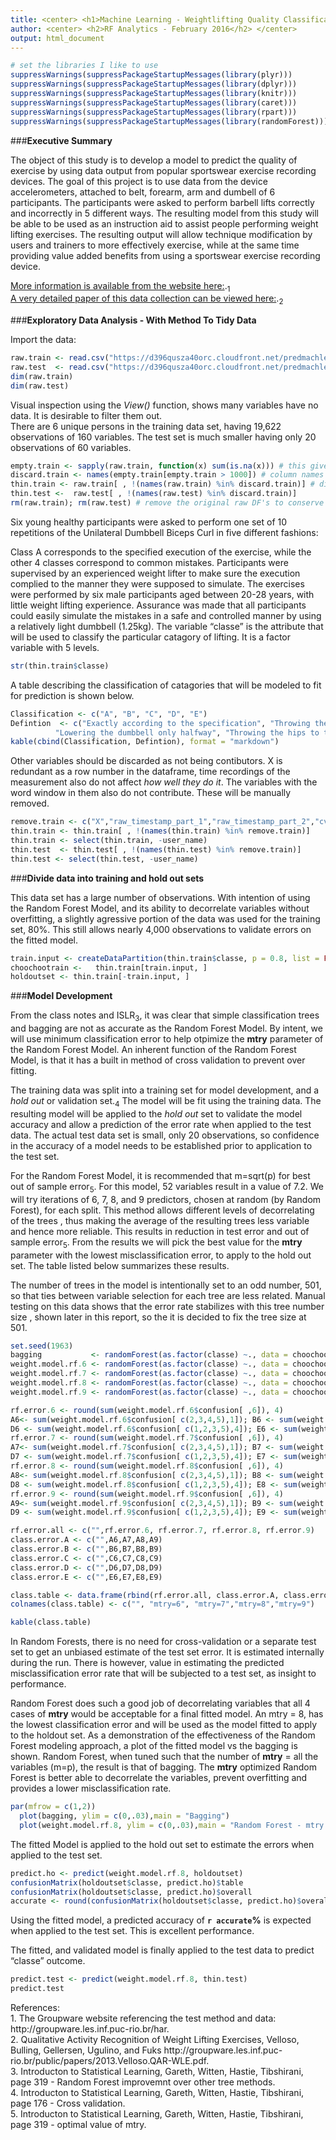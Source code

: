 ```yaml
---
title: <center> <h1>Machine Learning - Weightlifting Quality Classification</h1> </center>
author: <center> <h2>RF Analytics - February 2016</h2> </center>
output: html_document
---
```


````r
# set the libraries I like to use
suppressWarnings(suppressPackageStartupMessages(library(plyr)))
suppressWarnings(suppressPackageStartupMessages(library(dplyr)))
suppressWarnings(suppressPackageStartupMessages(library(knitr)))
suppressWarnings(suppressPackageStartupMessages(library(caret)))
suppressWarnings(suppressPackageStartupMessages(library(rpart)))
suppressWarnings(suppressPackageStartupMessages(library(randomForest)))
````
###**Executive Summary**  

The object of this study is to develop a model to predict the quality of exercise by using data output from popular sportswear exercise recording devices.  The goal of this project is to use data from the device accelerometers, attached to belt, forearm, arm and dumbell of 6 participants.  The participants were asked to perform barbell lifts correctly and incorrectly in 5 different ways. The resulting model from this study will be able to be used as an instruction aid to assist people performing weight lifting exercises.  The resulting output will allow technique modification by users and trainers to more effectively exercise, while at the same time providing value added benefits from using a sportswear exercise recording device.  

[More information is available from the website here:](http://groupware.les.inf.puc-rio.br/har).~1~  
[A very detailed paper of this data collection can be viewed here:](http://groupware.les.inf.puc-rio.br/public/papers/2013.Velloso.QAR-WLE.pdf).~2~
 

###**Exploratory Data Analysis - With Method To Tidy Data**  

Import the data:
```r
raw.train <- read.csv("https://d396qusza40orc.cloudfront.net/predmachlearn/pml-training.csv", na.strings = c("NA", ""), header=TRUE)
raw.test  <- read.csv("https://d396qusza40orc.cloudfront.net/predmachlearn/pml-testing.csv",  na.strings = c("NA", ""), header=TRUE)
dim(raw.train)
dim(raw.test)
```

Visual inspection using the *View()* function, shows many variables have no data.  It is desirable to filter them out.  
There are 6 unique persons in the training data set, having 19,622 observations of 160 variables.  The test set is much smaller having only 20 observations of 60 variables.

```r
empty.train <- sapply(raw.train, function(x) sum(is.na(x))) # this gives the columns with the  NA's summed
discard.train <- names(empty.train[empty.train > 1000]) # column names  beyond some threshold of NA's
thin.train <- raw.train[ , !(names(raw.train) %in% discard.train)] # discard 100 empty variables
thin.test <-  raw.test[ , !(names(raw.test) %in% discard.train)]
rm(raw.train); rm(raw.test) # remove the original raw DF's to conserve memory
```

Six young healthy participants were asked to perform one set of 10 repetitions of the Unilateral Dumbbell Biceps Curl in five different fashions: 

Class A corresponds to the specified execution of the exercise, while the other 4 classes correspond to common mistakes. Participants were supervised by an experienced weight lifter to make sure the execution complied to the manner they were supposed to simulate. The exercises were performed by six male participants aged between 20-28 years, with little weight lifting experience. Assurance was made that all participants could easily simulate the mistakes in a safe and controlled manner by using a relatively light dumbbell (1.25kg).  The variable "classe" is the attribute that will be used to classify the particular catagory of lifting.  It is a factor variable with 5 levels.

```r
str(thin.train$classe)
```

A table describing the classification of catagories that will be modeled to fit for prediction is shown below.  

```r
Classification <- c("A", "B", "C", "D", "E")
Defintion  <- c("Exactly according to the specification", "Throwing the elbows to the front", "Lifting the dumbbell only halfway",
          "Lowering the dumbbell only halfway", "Throwing the hips to the front")
kable(cbind(Classification, Defintion), format = "markdown")
```


Other variables should be discarded as not being contibutors.  X is redundant as a row number in the dataframe, time recordings of the measurement also do not affect *how well they do it*.  The variables with the word window in them also do not contribute.  These will be manually removed.
```r
remove.train <- c("X","raw_timestamp_part_1","raw_timestamp_part_2","cvtd_timestamp","new_window","num_window")
thin.train <- thin.train[ , !(names(thin.train) %in% remove.train)] 
thin.train <- select(thin.train, -user_name)
thin.test  <- thin.test[ , !(names(thin.test) %in% remove.train)] 
thin.test <- select(thin.test, -user_name)
```


###**Divide data into training and hold out sets**  

This data set has a large number of observations.  With intention of using the Random Forest Model, and its ability to decorrelate variables without overfitting, a slightly agressive portion of the data was used for the training set, 80%.  This still allows nearly 4,000 observations to validate errors on the fitted model.

```r
train.input <- createDataPartition(thin.train$classe, p = 0.8, list = FALSE)  # 80% set for training - based on Random Forest attributes and this data set.
choochootrain <-   thin.train[train.input, ]
holdoutset <- thin.train[-train.input, ]
```


###**Model Development**

From the class notes and ISLR~3~, it was clear that simple classification trees and bagging are not as accurate as the Random Forest Model.  By intent, we will use minimum classification error to help otpimize the **mtry** parameter of the Random Forest Model.  An inherent function of the Random Forest Model, is that it has a built in method of cross validation to prevent over fitting.

The training data was split into a training set for model development, and a *hold out* or validation set.~4~  The model will be fit using the training data.  The resulting model will be applied to the *hold out* set to validate the model accuracy and allow a prediction of the error rate when applied to the test data.  The actual test data set is small, only 20 observations, so confidence in the accuracy of a model needs to be established prior to application to the test set.  

For the Random Forest Model, it is recommended that m=sqrt(p) for best out of sample error~5~.  For this model, 52 variables result in a value of 7.2.  We will try iterations of 6, 7, 8, and 9 predictors, chosen at random (by Random Forest), for each split.  This method allows different levels of decorrelating of the trees , thus making the average of the resulting trees less variable and hence more reliable. This results in reduction in test error and out of sample error~5~.  From the results we will pick the best value for the **mtry** parameter with the lowest misclassification error, to apply to the hold out set.  The table listed below summarizes these results.  

The number of trees in the model is intentionally set to an odd number, 501, so that ties between variable selection for each tree are less related.  Manual testing on this data shows that the error rate stabilizes with this tree number size , shown later in this report, so the it is decided to fix the tree size at 501.


```r
set.seed(1963)
bagging           <- randomForest(as.factor(classe) ~., data = choochootrain, method = "rf", mtry=52, ntree=501);set.seed(1963)
weight.model.rf.6 <- randomForest(as.factor(classe) ~., data = choochootrain, method = "rf", mtry=6, ntree=501);set.seed(1963)
weight.model.rf.7 <- randomForest(as.factor(classe) ~., data = choochootrain, method = "rf", mtry=7, ntree=501);set.seed(1963)
weight.model.rf.8 <- randomForest(as.factor(classe) ~., data = choochootrain, method = "rf", mtry=8, ntree=501);set.seed(1963)
weight.model.rf.9 <- randomForest(as.factor(classe) ~., data = choochootrain, method = "rf", mtry=9, ntree=501)

rf.error.6 <- round(sum(weight.model.rf.6$confusion[ ,6]), 4)
A6<- sum(weight.model.rf.6$confusion[ c(2,3,4,5),1]); B6 <- sum(weight.model.rf.6$confusion[ c(1,3,4,5),2]); C6 <- sum(weight.model.rf.6$confusion[ c(1,2,4,5),3]);
D6 <- sum(weight.model.rf.6$confusion[ c(1,2,3,5),4]); E6 <- sum(weight.model.rf.6$confusion[ c(1,2,3,4),5])
rf.error.7 <- round(sum(weight.model.rf.7$confusion[ ,6]), 4)
A7<- sum(weight.model.rf.7$confusion[ c(2,3,4,5),1]); B7 <- sum(weight.model.rf.7$confusion[ c(1,3,4,5),2]); C7 <- sum(weight.model.rf.7$confusion[ c(1,2,4,5),3]);
D7 <- sum(weight.model.rf.7$confusion[ c(1,2,3,5),4]); E7 <- sum(weight.model.rf.7$confusion[ c(1,2,3,4),5])
rf.error.8 <- round(sum(weight.model.rf.8$confusion[ ,6]), 4)
A8<- sum(weight.model.rf.8$confusion[ c(2,3,4,5),1]); B8 <- sum(weight.model.rf.8$confusion[ c(1,3,4,5),2]); C8 <- sum(weight.model.rf.8$confusion[ c(1,2,4,5),3]);
D8 <- sum(weight.model.rf.8$confusion[ c(1,2,3,5),4]); E8 <- sum(weight.model.rf.8$confusion[ c(1,2,3,4),5])
rf.error.9 <- round(sum(weight.model.rf.9$confusion[ ,6]), 4)
A9<- sum(weight.model.rf.9$confusion[ c(2,3,4,5),1]); B9 <- sum(weight.model.rf.9$confusion[ c(1,3,4,5),2]); C9 <- sum(weight.model.rf.9$confusion[ c(1,2,4,5),3]);
D9 <- sum(weight.model.rf.9$confusion[ c(1,2,3,5),4]); E9 <- sum(weight.model.rf.9$confusion[ c(1,2,3,4),5])

rf.error.all <- c("",rf.error.6, rf.error.7, rf.error.8, rf.error.9)
class.error.A <- c("",A6,A7,A8,A9)
class.error.B <- c("",B6,B7,B8,B9)
class.error.C <- c("",C6,C7,C8,C9)
class.error.D <- c("",D6,D7,D8,D9)
class.error.E <- c("",E6,E7,E8,E9)

class.table <- data.frame(rbind(rf.error.all, class.error.A, class.error.B, class.error.C, class.error.D, class.error.E))
colnames(class.table) <- c("", "mtry=6", "mtry=7","mtry=8","mtry=9")

kable(class.table)
```


In Random Forests, there is no need for cross-validation or a separate test set to get an unbiased estimate of the test set error. It is estimated internally during the run.  There is however, value in estimating the predicted misclassification error rate that will be subjected to a test set, as insight to performance. 

Random Forest does such a good job of decorrelating variables that all 4 cases of **mtry** would be acceptable for a final fitted model.  An mtry = 8, has the lowest classification error and will be used as the model fitted to apply to the holdout set.  As a demonstration of the effectiveness of the Random Forest modeling approach, a plot of the fitted model vs the bagging is shown.  Random Forest, when tuned such that the number of **mtry** = all the variables (m=p), the result is that of bagging.  The **mtry** optimized Random Forest is better able to decorrelate the variables, prevent overfitting and provides a lower misclassification rate.  

```r
par(mfrow = c(1,2))
  plot(bagging, ylim = c(0,.03),main = "Bagging")
  plot(weight.model.rf.8, ylim = c(0,.03),main = "Random Forest - mtry = 8")
```


The fitted Model is applied to the hold out set to estimate the errors when applied to the test set.  

```r
predict.ho <- predict(weight.model.rf.8, holdoutset)
confusionMatrix(holdoutset$classe, predict.ho)$table
confusionMatrix(holdoutset$classe, predict.ho)$overall
accurate <- round(confusionMatrix(holdoutset$classe, predict.ho)$overall[1],4)*100
```

Using the fitted model, a predicted accuracy of **`r accurate`%** is expected when applied to the test set.  This is excellent performance.  

The fitted, and validated model is finally applied to the test data to predict "classe" outcome.  

```r
predict.test <- predict(weight.model.rf.8, thin.test)
predict.test
```


References:  
1.  The Groupware website referencing the test method and data: http://groupware.les.inf.puc-rio.br/har.  
2.  Qualitative Activity Recognition of Weight Lifting Exercises, Velloso, Bulling, Gellersen, Ugulino, and Fuks http://groupware.les.inf.puc-rio.br/public/papers/2013.Velloso.QAR-WLE.pdf.  
3.  Introducton to Statistical Learning, Gareth, Witten, Hastie, Tibshirani, page 319 - Random Forest improvemnt over other tree methods.  
4.  Introducton to Statistical Learning, Gareth, Witten, Hastie, Tibshirani, page 176 - Cross validation.  
5.  Introducton to Statistical Learning, Gareth, Witten, Hastie, Tibshirani, page 319 - optimal value of mtry.  






